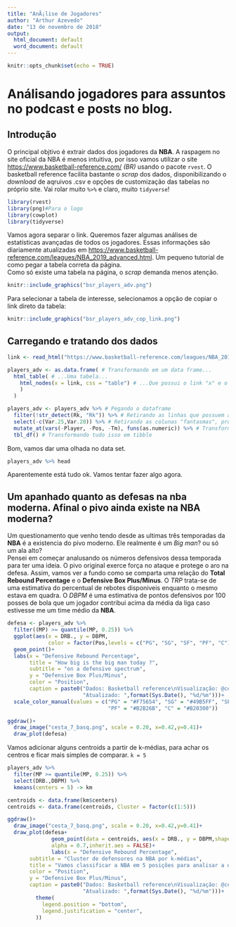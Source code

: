 ```yaml
---
title: "AnÃ¡lise de Jogadores"
author: "Arthur Azevedo"
date: "13 de novembro de 2018"
output:
  html_document: default
  word_document: default
---
```


```r
knitr::opts_chunk$set(echo = TRUE)
```

# Análisando jogadores para assuntos no podcast e posts no blog.

## Introdução

O principal objtivo é extrair dados dos jogadores da **NBA**. A raspagem no site oficial da NBA é menos intuitiva, por isso vamos utilizar o site <https://www.basketball-reference.com/> *(BR)* usando o pacote `rvest`. O basketball reference facilita bastante o *scrap* dos dados, disponibilizando o *download* de aqruivos .csv e opções de customização das tabelas no próprio site. Vai rolar muito `%>%` e claro, muito `tidyverse`!  
```r
library(rvest)
library(png)#Para o logo
library(cowplot)
library(tidyverse)
```
Vamos agora separar o link. Queremos fazer algumas análises de estatísticas avançadas de todos os jogadores. Essas informações são diariamente atualizadas em <https://www.basketball-reference.com/leagues/NBA_2019_advanced.html>. Um pequeno tutorial de como pegar a tabela correta da página.     
Como só existe uma tabela na página, o *scrap* demanda menos atenção.
```r
knitr::include_graphics("bsr_players_adv.png")
```
Para selecionar a tabela de interesse, selecionamos a opção de copiar o link direto da tabela: 
```r
knitr::include_graphics("bsr_players_adv_cop_link.png")
```

## Carregando e tratando dos dados

```r
link <- read_html("https://www.basketball-reference.com/leagues/NBA_2019_advanced.html#advanced_stats::none") #Lendo o HTML direto da WEB

players_adv <- as.data.frame( # Transformando em um data frame...
  html_table( # ...Uma tabela...
    html_nodes(x = link, css = "table") # ...Que possui o link "x" e o formato css "table"
    )
  )

players_adv <- players_adv %>% # Pegando o dataframe
  filter(!str_detect(Rk, "Rk")) %>% # Retirando as linhas que possuem a repetição do nome das colunas
  select(-c(Var.25,Var.20)) %>% # Retirando as colunas "fantasmas", provinientes da formatação da página
  mutate_at(vars(-Player, -Pos, -Tm), funs(as.numeric)) %>% # Transformando as variaveis que não são fatores ou caracteres em valores numericos
  tbl_df() # Transformando tudo isso em tibble
```

Bom, vamos dar uma olhada no data set.
```r
players_adv %>% head
```
Aparentemente está tudo ok. Vamos tentar fazer algo agora.
 
## Um apanhado quanto as defesas na nba moderna. Afinal o pivo ainda existe na **NBA** moderna?

Um questionamento que venho tendo desde as ultimas três temporadas da **NBA** é a existencia do pivo moderno. Ele realmente é um *Big man*? ou só um ala alto?  
Pensei em começar analusando os números defensivos dessa temporada para ter uma ideia. O pivo original exerce força no ataque e protege o aro na defesa. Assim, vamos ver a fundo como se comparta uma relação do **Total Rebound Percentage** e o **Defensive Box Plus/Minus**.  O *TRP* trata-se de uma estimativa do percentual de rebotes disponiveis enquanto o mesmo estava em quadra. O *DBPM* é uma estimativa de pontos defensivos por 100 posses de bola que um jogador contribui acima da média da liga caso estivesse me um time médio da **NBA**.   
```r

defesa <- players_adv %>%
  filter((MP) >= quantile(MP, 0.25)) %>%
  ggplot(aes(x = DRB., y = DBPM, 
             color = factor(Pos,levels = c("PG", "SG", "SF", "PF", "C"))))+
  geom_point()+
  labs(x = "Defensive Rebound Percentage",
       title = "How big is the big man today ?",
       subtitle = "on a defensive spectrum",
       y = "Defensive Box Plus/Minus",
       color = "Position",
       caption = paste0("Dados: Basketball reference\nVisualização: @cestade7\n",
                        "Atualizado: ",format(Sys.Date(), "%d/%m")))+
  scale_color_manual(values = c("PG" = "#F75654", "SG" = "#49B5FF", "SF" = "#FFFE0D",
                                "PF" = "#B2B26B", "C" = "#B20300"))

ggdraw()+
  draw_image("cesta_7_basq.png", scale = 0.20, x=0.42,y=0.41)+
  draw_plot(defesa)

```

Vamos adicionar alguns centroids a partir de k-médias, para achar os centros e ficar mais simples de comparar. `k = 5`
```r
players_adv %>% 
  filter(MP >= quantile(MP, 0.25)) %>%
  select(DRB.,DBPM) %>% 
  kmeans(centers = 5) -> km

centroids <- data.frame(km$centers)
centroids <- data.frame(centroids, Cluster = factor(c(1:5)))

ggdraw()+
  draw_image("cesta_7_basq.png", scale = 0.20, x=0.42,y=0.41)+
  draw_plot(defesa+
              geom_point(data = centroids, aes(x = DRB., y = DBPM,shape = Cluster), size = 8, color = "#FF3806", stroke = 2,
              alpha = 0.7,inherit.aes = FALSE)+
              labs(x = "Defensive Rebound Percentage",
       subtitle = "Cluster de defensores na NBA por k-médias",
       title = "Vamos classificar a NBA em 5 posições para analisar a defesa",
       color = "Position",
       y = "Defensive Box Plus/Minus",
       caption = paste0("Dados: Basketball reference\nVisualização: @cestade7\n",
                        "Atualizado: ",format(Sys.Date(), "%d/%m")))+
         theme(
           legend.position = "bottom",
           legend.justification = "center",
         ))
```

